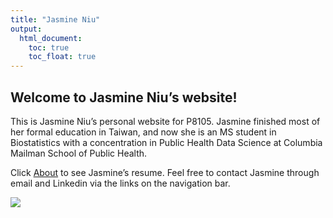 ```yaml
---
title: "Jasmine Niu"
output: 
  html_document:
    toc: true
    toc_float: true
---
```


## Welcome to Jasmine Niu's website!

This is Jasmine Niu's personal website for P8105. Jasmine finished most of her formal education in Taiwan, and now she is an MS student in Biostatistics with a concentration in Public Health Data Science at Columbia Mailman School of Public Health.

Click [About](about.html) to see Jasmine's resume. Feel free to contact Jasmine through email and Linkedin via the links on the navigation bar.

![](images/20220904_185048.jpg)